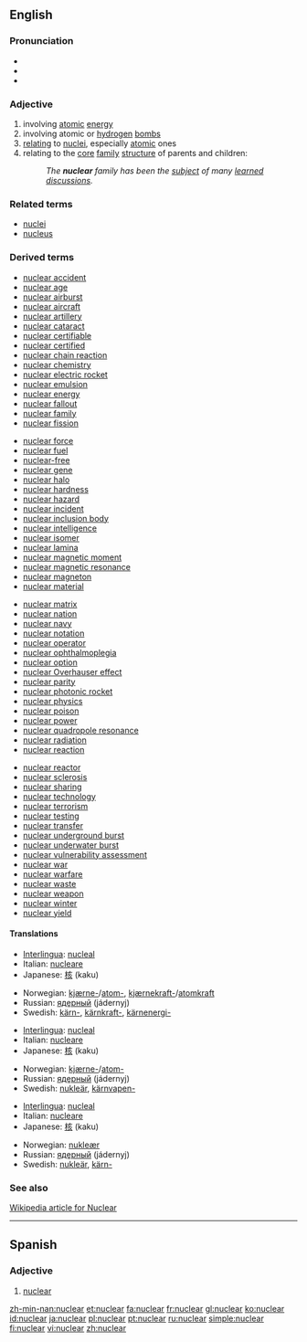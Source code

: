 ==English==

===Pronunciation===
*{{IPA|/ˈnuklɛɚ/ ''or'' /ˈnukliɚ/ (''Canadian'') ''or'' /'njukliə/ (''British'')}}
*{{Audio|en-ca-nuclear.ogg|Audio (CA)}}
*{{audio|en-us-nuclear.ogg|Audio (US)}}

===Adjective===
{{en-adj-notcomp}}

# involving [[atomic]] [[energy]]
# involving atomic or [[hydrogen]] [[bomb]]s
# [[relating]] to [[nucleus|nuclei]], especially [[atomic]] ones
# relating to the [[core]] [[family]] [[structure]] of parents and children:
#:''The '''nuclear''' family has been the [[subject]] of many [[learned]] [[discussions]].''

===Related terms===
* [[nuclei]]
* [[nucleus]]

===Derived terms===
{{top4}}
*[[nuclear accident]]
*[[nuclear age]]
*[[nuclear airburst]]
*[[nuclear aircraft]]
*[[nuclear artillery]]
*[[nuclear cataract]]
*[[nuclear certifiable]]
*[[nuclear certified]]
*[[nuclear chain reaction]]
*[[nuclear chemistry]]
*[[nuclear electric rocket]]
*[[nuclear emulsion]]
*[[nuclear energy]]
*[[nuclear fallout]]
*[[nuclear family]]
*[[nuclear fission]]
{{mid4}}
*[[nuclear force]]
*[[nuclear fuel]]
*[[nuclear-free]]
*[[nuclear gene]]
*[[nuclear halo]]
*[[nuclear hardness]]
*[[nuclear hazard]]
*[[nuclear incident]]
*[[nuclear inclusion body]]
*[[nuclear intelligence]]
*[[nuclear isomer]]
*[[nuclear lamina]]
*[[nuclear magnetic moment]]
*[[nuclear magnetic resonance]]
*[[nuclear magneton]]
*[[nuclear material]]
{{mid4}}
*[[nuclear matrix]]
*[[nuclear nation]]
*[[nuclear navy]]
*[[nuclear notation]]
*[[nuclear operator]]
*[[nuclear ophthalmoplegia]]
*[[nuclear option]]
*[[nuclear Overhauser effect]]
*[[nuclear parity]]
*[[nuclear photonic rocket]]
*[[nuclear physics]]
*[[nuclear poison]]
*[[nuclear power]]
*[[nuclear quadropole resonance]]
*[[nuclear radiation]]
*[[nuclear reaction]]
{{mid4}}
*[[nuclear reactor]]
*[[nuclear sclerosis]]
*[[nuclear sharing]]
*[[nuclear technology]]
*[[nuclear terrorism]]
*[[nuclear testing]]
*[[nuclear transfer]]
*[[nuclear underground burst]]
*[[nuclear underwater burst]]
*[[nuclear vulnerability assessment]]
*[[nuclear war]]
*[[nuclear warfare]]
*[[nuclear waste]]
*[[nuclear weapon]]
*[[nuclear winter]]
*[[nuclear yield]]
{{bottom}}

====Translations====
{{rfc-level|Translations at L4+ not in L3 POS section (AutoFormat would have corrected level of Related terms)}}
{{trans-top|involving atomic energy}}
*[[Interlingua]]: [[nucleal]]
*Italian: [[nucleare]]
*Japanese: [[核]] (kaku)
{{trans-mid}}
*Norwegian: [[kjærne-]]/[[atom-]], [[kjærnekraft-]]/[[atomkraft]]
*Russian: [[ядерный]] (jádernyj)
*Swedish: [[kärn-]], [[kärnkraft-]], [[kärnenergi-]]
{{trans-bottom}}

{{trans-top|involving atomic or hydrogen bombs}}
*[[Interlingua]]: [[nucleal]]
*Italian: [[nucleare]]
*Japanese: [[核]] (kaku)
{{trans-mid}}
*Norwegian: [[kjærne-]]/[[atom-]]
*Russian: [[ядерный]] (jádernyj)
*Swedish: [[nukleär]], [[kärnvapen-]]
{{trans-bottom}}

{{trans-top|relating to nuclei}}
*[[Interlingua]]: [[nucleal]]
*Italian: [[nucleare]]
*Japanese: [[核]] (kaku)
{{trans-mid}}
*Norwegian: [[nukleær]]
*Russian: [[ядерный]] (jádernyj)
*Swedish: [[nukleär]], [[kärn-]]
{{trans-bottom}}

===See also===
[http://en.wikipedia.org/wiki/Nuclear Wikipedia article for Nuclear]

----

==Spanish==

===Adjective===
{{es-adj}}

# [[nuclear#English|nuclear]]

[[zh-min-nan:nuclear]]
[[et:nuclear]]
[[fa:nuclear]]
[[fr:nuclear]]
[[gl:nuclear]]
[[ko:nuclear]]
[[id:nuclear]]
[[ja:nuclear]]
[[pl:nuclear]]
[[pt:nuclear]]
[[ru:nuclear]]
[[simple:nuclear]]
[[fi:nuclear]]
[[vi:nuclear]]
[[zh:nuclear]]